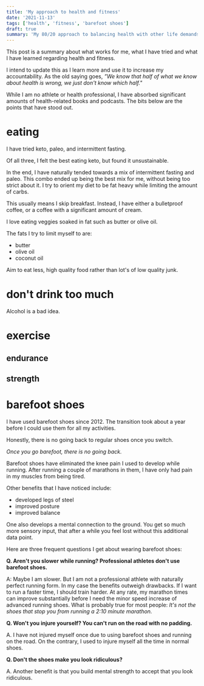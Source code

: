 ```yaml
---
title: 'My approach to health and fitness'
date: '2021-11-13'
tags: ['health', 'fitness', 'barefoot shoes']
draft: true
summary: 'My 80/20 approach to balancing health with other life demands. '
---
```


This post is a summary about what works for me, what I have tried and what I have learned regarding health and fitness.

I intend to update this as I learn more and use it to increase my accountability.
As the old saying goes, _”We know that half of what we know about health is wrong, we just don't know which half."_

While I am no athlete or health professional, I have absorbed significant amounts of health-related books and podcasts. The bits below are the points that have stood out.

# eating

I have tried keto, paleo, and intermittent fasting.

Of all three, I felt the best eating keto, but found it unsustainable.

In the end, I have naturally tended towards a mix of intermittent fasting and paleo.
This combo ended up being the best mix for me, without being too strict about it.
I try to orient my diet to be fat heavy while limiting the amount of carbs.

This usually means I skip breakfast.
Instead, I have either a bulletproof coffee, or a coffee with a significant amount of cream.

I love eating veggies soaked in fat such as butter or olive oil.

The fats I try to limit myself to are:

- butter
- olive oil
- coconut oil

Aim to eat less, high quality food rather than lot's of low quality junk.

# don't drink too much

Alcohol is a bad idea.

# exercise

## endurance

## strength

# barefoot shoes

I have used barefoot shoes since 2012.
The transition took about a year before I could use them for all my activities.

Honestly, there is no going back to regular shoes once you switch.

_Once you go barefoot, there is no going back._

Barefoot shoes have eliminated the knee pain I used to develop while running.
After running a couple of marathons in them, I have only had pain in my muscles from being tired.

Other benefits that I have noticed include:

- developed legs of steel
- improved posture
- improved balance

One also develops a mental connection to the ground.
You get so much more sensory input, that after a while you feel lost without this additional data point.

Here are three frequent questions I get about wearing barefoot shoes:

**Q. Aren't you slower while running? Professional athletes don't use barefoot shoes.**

A: Maybe I am slower. But I am not a professional athlete with naturally perfect running form.
In my case the benefits outweigh drawbacks.
If I want to run a faster time, I should train harder.
At any rate, my marathon times can improve substantially before I need the minor speed increase of advanced running shoes.
What is probably true for most people: _It's not the shoes that stop you from running a 2:10 minute marathon._

**Q. Won't you injure yourself? You can't run on the road with no padding.**

A. I have not injured myself once due to using barefoot shoes and running on the road.
On the contrary, I used to injure myself all the time in normal shoes.

**Q. Don't the shoes make you look ridiculous?**

A. Another benefit is that you build mental strength to accept that you look ridiculous.

